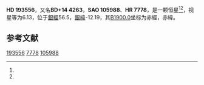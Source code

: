 {{Starbox begin
| name = HD 193556
}}
{{Starbox observe
| epoch = [[J2000.0|J2000.0]]
| constell = {{星座名待查}}<ref name=SIMBAD>{{cite web
 | url=http://simbad.u-strasbg.fr/simbad/sim-id?Ident=HR+7778
 | title =Pulsating variable Star
 | publisher=Centre de Données astronomiques de Strasbourg
 | work=SIMBAD
 | accessdate=2012-07-13}}</ref><ref name=DATA>{{cite web
 | url=http://vizier.u-strasbg.fr/viz-bin/VizieR-5?-out.add=.&-source=5050&-corr=PK=HR&-out.max=9999&HR=7778
 | title=VizieR Detailed Page
 | accessdate=2012-07-13
 | archive-date=2016-03-05
 | archive-url=https://web.archive.org/web/20160305020046/http://vizier.u-strasbg.fr/viz-bin/VizieR-5?-out.add=.&-source=5050&-corr=PK=HR&-out.max=9999&HR=7778
 | dead-url=no
 }}</ref>
| 星官 = 
| ra = {{RA|20|20|20.5}}<ref name=SIMBAD /><ref name=DATA />
| dec = {{DEC|+14|34|9}}<ref name=SIMBAD /><ref name=DATA />
| appmag_v = 6.13<ref name=SIMBAD /><ref name=DATA />
}}
{{Starbox character
| class = G8III<ref name=SIMBAD /><ref name=DATA />
| b-v = 0.91<ref name=SIMBAD /><ref name=DATA />
| u-b = 0.64<ref name=SIMBAD /><ref name=DATA />
| r-i = 0.44<ref name=SIMBAD /><ref name=DATA />
| variable = 
}}
{{Starbox astrometry
| radial_v = 0.64
| prop_mo_ra = 8
| parallax = 
| p_error = 
}}
{{Starbox catalog
| names =BD+14 4263，[[SAO星表|SAO]] 105988，[[HD星表|HD]] 193556，[[HR星表|HR]] 7778}}
{{Starbox reference |Simbad=HR+7778}}
{{Starbox end}}

'''HD 193556'''，又名'''BD+14 4263'''，'''SAO 105988'''、'''HR 7778'''，是一颗恒星<ref name=SIMBAD /><ref name=DATA />，视星等为6.13，位于[[銀道座標系|銀經]]56.5，[[銀道座標系|銀緯]]-12.19，其[[B1900.0|B1900.0]]坐标为赤經{{RA|20|15|41.4}}，赤緯{{DEC|+14|-12.19|13}}。

== 参考文献 ==
{{reflist}}

{{star-stub}}

[[Category:HD和HDE天體|193556]]
[[Category:HR天體|7778]]
[[Category:SAO天體|105988]]